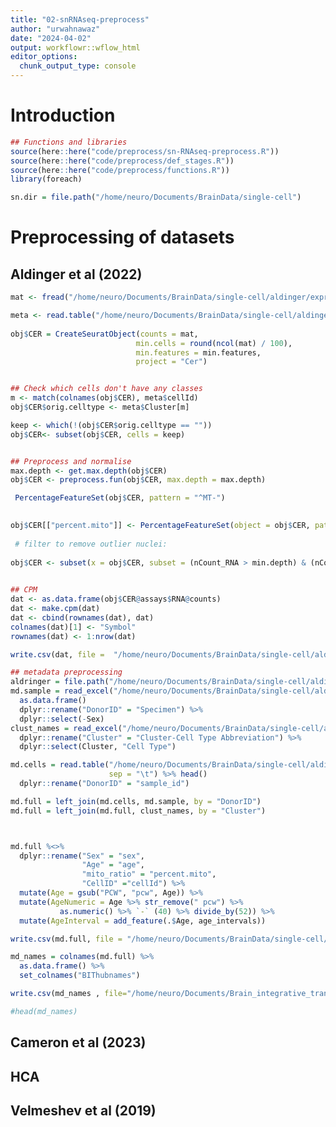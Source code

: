 ```yaml
---
title: "02-snRNAseq-preprocess"
author: "urwahnawaz"
date: "2024-04-02"
output: workflowr::wflow_html
editor_options:
  chunk_output_type: console
---
```


# Introduction

```r
## Functions and libraries
source(here::here("code/preprocess/sn-RNAseq-preprocess.R"))
source(here::here("code/preprocess/def_stages.R"))
source(here::here("code/preprocess/functions.R"))
library(foreach)
```


```r
sn.dir = file.path("/home/neuro/Documents/BrainData/single-cell")
```


# Preprocessing of datasets 

## Aldinger et al (2022) 

```r
mat <- fread("/home/neuro/Documents/BrainData/single-cell/aldinger/exprMatrix.tsv")

meta <- read.table("/home/neuro/Documents/BrainData/single-cell/aldinger/meta.tsv", header=T, sep="\t", as.is=TRUE)
  
obj$CER = CreateSeuratObject(counts = mat, 
                            min.cells = round(ncol(mat) / 100), 
                            min.features = min.features, 
                            project = "Cer")  


## Check which cells don't have any classes 
m <- match(colnames(obj$CER), meta$cellId)
obj$CER$orig.celltype <- meta$Cluster[m]

keep <- which(!(obj$CER$orig.celltype == ""))
obj$CER<- subset(obj$CER, cells = keep)


## Preprocess and normalise
max.depth <- get.max.depth(obj$CER)
obj$CER <- preprocess.fun(obj$CER, max.depth = max.depth)

 PercentageFeatureSet(obj$CER, pattern = "^MT-")

 
obj$CER[["percent.mito"]] <- PercentageFeatureSet(object = obj$CER, pattern = "^MT-")
 
 # filter to remove outlier nuclei: 
 
obj$CER <- subset(x = obj$CER, subset = (nCount_RNA > min.depth) & (nCount_RNA < max.depth) & (percent.mito < max.mito))
 

## CPM
dat <- as.data.frame(obj$CER@assays$RNA@counts)
dat <- make.cpm(dat)
dat <- cbind(rownames(dat), dat)
colnames(dat)[1] <- "Symbol"
rownames(dat) <- 1:nrow(dat)

write.csv(dat, file =  "/home/neuro/Documents/BrainData/single-cell/aldinger/Aldringer-exp.csv", row.names = TRUE, col.names = TRUE, quote = FALSE)

## metadata preprocessing 
aldringer = file.path("/home/neuro/Documents/BrainData/single-cell/aldinger")
md.sample = read_excel("/home/neuro/Documents/BrainData/single-cell/aldinger/NIHMS1703002-supplement-Supplementary_Tables.xlsx", sheet =2, skip=3)[,-1] %>% 
  as.data.frame()
  dplyr::rename("DonorID" = "Specimen") %>% 
  dplyr::select(-Sex)
clust_names = read_excel("/home/neuro/Documents/BrainData/single-cell/aldinger/NIHMS1703002-supplement-Supplementary_Tables.xlsx", sheet =8, skip=2) %>%
  dplyr::rename("Cluster" = "Cluster-Cell Type Abbreviation") %>% 
  dplyr::select(Cluster, "Cell Type")

md.cells = read.table("/home/neuro/Documents/BrainData/single-cell/aldinger/meta.tsv", header=TRUE, fill = TRUE, 
                      sep = "\t") %>% head()
  dplyr::rename("DonorID" = "sample_id")

md.full = left_join(md.cells, md.sample, by = "DonorID")
md.full = left_join(md.full, clust_names, by = "Cluster")



md.full %<>% 
  dplyr::rename("Sex" = "sex", 
                "Age" = "age", 
                "mito_ratio" = "percent.mito", 
                "CellID" ="cellId") %>% 
  mutate(Age = gsub("PCW", "pcw", Age)) %>% 
  mutate(AgeNumeric = Age %>% str_remove(" pcw") %>% 
           as.numeric() %>% `-` (40) %>% divide_by(52)) %>%
  mutate(AgeInterval = add_feature(.$Age, age_intervals))

write.csv(md.full, file = "/home/neuro/Documents/BrainData/single-cell/aldinger/Aldringer-metadata.csv")

md_names = colnames(md.full) %>% 
  as.data.frame() %>% 
  set_colnames("BIThubnames")

write.csv(md_names , file="/home/neuro/Documents/Brain_integrative_transcriptome/brain_transcriptome/annotations/Aldringer-annotations.csv")

#head(md_names)

```

## Cameron et al (2023)


## HCA 

## Velmeshev et al (2019)
